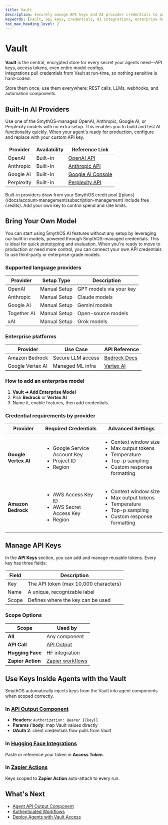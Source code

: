 ```yaml
---
title: Vault
description: Securely manage API keys and AI provider credentials to power your agents in SmythOS.
keywords: [vault, api keys, credentials, AI integrations, enterprise models, secure access]
toc_max_heading_level: 2
---
```


# Vault

**Vault** is the central, encrypted store for every secret your agents need—API keys, access tokens, even entire model configs.  
Integrations pull credentials from Vault at run-time, so nothing sensitive is hard-coded.

<InfoCallout title="Why centralize secrets with the Vault?">
Store them once, use them everywhere: REST calls, LLMs, webhooks, and automation components.
</InfoCallout>

<Spacer size="md" />

## Built-In AI Providers

Use one of the SmythOS-managed OpenAI, Anthropic, Google AI, or Perplexity models with no extra setup. This enables you to build and test AI functionality quickly. When your agent's ready for production, configure and replace with your custom API key.

| Provider     | Availability        | Reference Link                                 |
|--------------|---------------------|-------------------------------------------------|
| OpenAI       | Built-in            | [OpenAI API](https://platform.openai.com/)      |
| Anthropic    | Built-in            | [Anthropic API](https://docs.anthropic.com/)    |
| Google AI    | Built-in            | [Google AI Console](https://console.developers.google.com) |
| Perplexity   | Built-in            | [Perplexity API](https://docs.perplexity.ai/)   |

<WarningCallout title="Credit usage">
Built-in providers draw from your SmythOS credit pool ([plans](/docs/account-management/subscription-management) include free credits).  
Add your own key to control spend and rate limits.
</WarningCallout>

## Bring Your Own Model

You can start using SmythOS AI features without any setup by leveraging our built-in models, powered through SmythOS-managed credentials. This is ideal for quick prototyping and evaluation. When you're ready to move to production or need more control, you can connect your own API credentials to use third-party or enterprise-grade models.

### Supported language providers

| Provider     | Setup Type          | Description                |
|--------------|---------------------|----------------------------|
| OpenAI       | Manual Setup        | GPT models via your key    |
| Anthropic    | Manual Setup        | Claude models              |
| Google AI    | Manual Setup        | Gemini models              |
| Together AI  | Manual Setup        | Open-source models         |
| xAI          | Manual Setup        | Grok models                |

### Enterprise platforms

| Provider         | Use Case         | API Reference                              |
|------------------|------------------|---------------------------------------------|
| Amazon Bedrock   | Secure LLM access| [Bedrock Docs](https://aws.amazon.com/bedrock/) |
| Google Vertex AI | Managed ML infra | [Vertex AI](https://cloud.google.com/vertex-ai/docs) |

<Spacer size="md" />

### How to add an enterprise model

1. **Vault ➜ Add Enterprise Model**  
2. Pick **Bedrock** or **Vertex AI**  
3. Name it, enable features, then add credentials.

### Credential requirements by provider

| Provider          | Required Credentials | Advanced Settings |
| ----------------- | -------------------- | ----------------- |
| **Google Vertex AI** | <ul><li>Google Service Account Key</li><li>Project ID</li><li>Region</li></ul> | <ul><li>Context window size</li><li>Max output tokens</li><li>Temperature</li><li>Top-p sampling</li><li>Custom response formatting</li></ul> |
| **Amazon Bedrock**   | <ul><li>AWS Access Key ID</li><li>AWS Secret Access Key</li><li>Region</li></ul> | <ul><li>Context window size</li><li>Max output tokens</li><li>Temperature</li><li>Top-p sampling</li><li>Custom response formatting</li></ul> |

<Arcade src="https://demo.arcade.software/IW2DEAFY3PcEM8w2IYpF?embed&embed_mobile=tab&embed_desktop=inline&show_copy_link=true" title="Add You Own Model Keys | SmythOS" />

<Spacer size="md" />

## Manage API Keys

In the **API Keys** section, you can add and manage reusable tokens.
Every key has three fields:

| Field     | Description                             |
|-----------|-----------------------------------------|
| Key       | The API token (max 10,000 characters)   |
| Name      | A unique, recognizable label            |
| Scope     | Defines where the key can be used       |

### Scope Options

| Scope | Used by |
| ----- | ------- |
| **All** | Any component |
| **API Call** | [API Output](/docs/agent-studio/components/base/api-output) |
| **Hugging Face** | [HF integration](/docs/agent-studio/integrations/hugging-face-integration) |
| **Zapier Action** | [Zapier workflows](/docs/agent-studio/integrations/zapier-integration) |

<Arcade src="https://demo.arcade.software/EZp8e9I4OdnZST40yW38?embed&embed_mobile=tab&embed_desktop=inline&show_copy_link=true" title="Manage Keys in the Vault | SmythOS" />

<Spacer size="md" />

## Use Keys Inside Agents with the Vault
SmythOS automatically injects keys from the Vault into agent components when scoped correctly.

### In [API Output Component](/docs/agent-studio/components/base/api-output)

* **Headers**: `Authorization: Bearer {{key}}`  
* **Params / body**: map Vault values directly  
* **OAuth 2**: client credentials flow pulls from Vault

### In [Hugging Face Integrations](/docs/agent-studio/integrations/hugging-face-integration)

Paste or reference your token in **Access Token**.

### In [Zapier Actions](/docs/agent-studio/integrations/zapier-integration)

Keys scoped to **Zapier Action** auto-attach to every run.

<Spacer size="md" />

## What's Next

- [Agent API Output Component](/docs/agent-studio/components/base/api-output)  
- [Authenticated Workflows](/docs/agent-studio/agent-settings/authentication)  
- [Deploy Agents with Vault Access](/docs/agent-deployments/overview)
